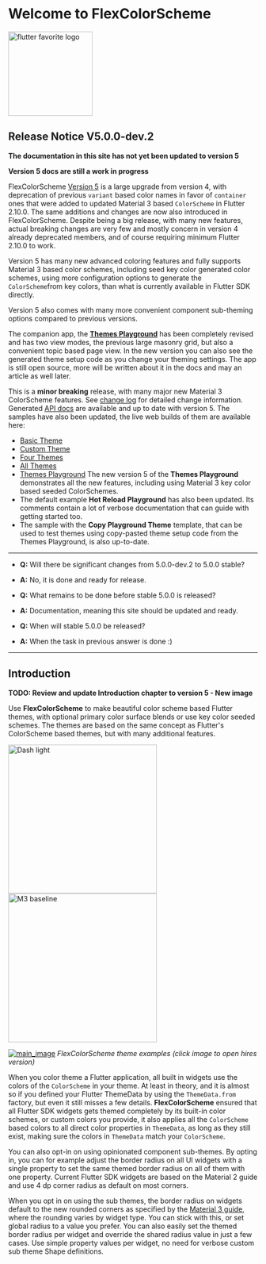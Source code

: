 # Welcome to FlexColorScheme

[<img src="https://rydmike.com/assets_fcsv4/flutter-favorite-logo.png?raw=true?" alt="flutter favorite logo" width="170"/>](https://docs.flutter.dev/development/packages-and-plugins/favorites)

## Release Notice V5.0.0-dev.2

**The documentation in this site has not yet been updated to version 5**

**Version 5 docs are still a work in progress**

FlexColorScheme [Version 5](https://pub.dev/packages/flex_color_scheme/versions/5.0.0-dev.2)
is a large upgrade from version 4, with deprecation of previous `variant` based color names in
favor of `container` ones that were added to updated Material 3 based `ColorScheme` in Flutter 2.10.0.
The same additions and changes are now also introduced in FlexColorScheme. Despite being a big release,
with many new features, actual breaking changes are very few and mostly concern in version 4 already
deprecated members, and of course requiring minimum Flutter 2.10.0 to work.

Version 5 has many new advanced coloring features and fully supports Material 3 based color schemes,
including seed key color generated color schemes, using more configuration options to generate the
`ColorScheme`from key colors, than what is currently available in Flutter SDK directly.

Version 5 also comes with many more convenient component sub-theming options compared to previous
versions.

The companion app, the [**Themes Playground**](https://rydmike.com/flexcolorscheme/themesplayground-v5)
has been completely revised and has two view modes, the previous large masonry grid, but also a
convenient topic based page view. In the new version you can also see the generated theme setup
code as you change your theming settings. The app is still open source, more will be written
about it in the docs and may an article as well later.

This is a **minor breaking** release, with many major new Material 3 ColorScheme features.
See [change log](https://pub.dev/packages/flex_color_scheme/versions/5.0.0-dev.2/changelog) for detailed change information.
Generated [API docs](https://pub.dev/documentation/flex_color_scheme/5.0.0-dev.2/flex_color_scheme/flex_color_scheme-library.html)
are available and up to date with version 5.
The samples have also been updated, the live web builds of them are available here:
* [Basic Theme](https://rydmike.com/flexcolorscheme/basictheme-v5)
* [Custom Theme](https://rydmike.com/flexcolorscheme/customtheme-v5)
* [Four Themes](https://rydmike.com/flexcolorscheme/fourthemes-v5)
* [All Themes](https://rydmike.com/flexcolorscheme/allthemes-v5)
* [Themes Playground](https://rydmike.com/flexcolorscheme/themesplayground-v5)
  The new version 5 of the **Themes Playground** demonstrates all the new features,
  including using Material 3 key color based seeded ColorSchemes.
* The default example **Hot Reload Playground** has also been updated.
  Its comments contain a lot of verbose documentation that can guide with getting started too.
* The sample with the **Copy Playground Theme** template, that can be used to test themes
  using copy-pasted theme setup code from the Themes Playground, is also up-to-date.
----
* **Q:** Will there be significant changes from 5.0.0-dev.2 to 5.0.0 stable?
* **A:** No, it is done and ready for release.

* **Q:** What remains to be done before stable 5.0.0 is released?
* **A:** Documentation, meaning this site should be updated and ready.

* **Q:** When will stable 5.0.0 be released?
* **A:** When the task in previous answer is done :)
----

## Introduction

**TODO: Review and update Introduction chapter to version 5 - New image**

Use **FlexColorScheme** to make beautiful color scheme based Flutter themes,
with optional primary color surface blends or use key color seeded schemes.
The themes are based on the same concept as Flutter's ColorScheme based themes,
but with many additional features.

<img src="https://github.com/rydmike/flex_color_scheme_docs/blob/master/docs/images/fcs-v5-l-37.png?raw=true" alt="Dash light" width="300"/> <img src="https://github.com/rydmike/flex_color_scheme_docs/blob/master/docs/images/fcs-v5-l-38.png?raw=true" alt="M3 baseline" width="300"/>


[<img src="https://rydmike.com/assets_fcsv4/00-main-image.jpg?raw=true?" alt="main_image"/>](https://rydmike.com/assets_fcsv4/00-main-image.png?raw=true>)
_FlexColorScheme theme examples (click image to open hires version)_

When you color theme a Flutter application, all built in
widgets use the colors of the `ColorScheme` in your theme. At least in theory,
and it is almost so if you defined your Flutter ThemeData by using the
`ThemeData.from` factory, but even it still misses a few details.
**FlexColorScheme** ensured that all Flutter SDK widgets gets
themed completely by its built-in color schemes, or custom colors you provide,
it also applies all the `ColorScheme` based colors to all direct color
properties in `ThemeData`, as long as they still exist, making sure the colors
in `ThemeData` match your `ColorScheme`.

You can also opt-in on using opinionated component sub-themes.
By opting in, you can for example adjust the border radius on all UI widgets
with a single property to set the same themed border radius on all of them with
one property. Current Flutter SDK widgets are based on the Material 2 guide
and use 4 dp corner radius as default on most corners.

When you opt in on using the sub themes, the border radius on widgets default
to the new rounded corners as specified by the
[Material 3 guide](https://m3.material.io/), where the
rounding varies by widget type. You can stick with this, or set global
radius to a value you prefer. You can also easily set the themed border
radius per widget and override the shared radius value in just a few cases. Use
simple property values per widget, no need for verbose custom sub theme
Shape definitions.
